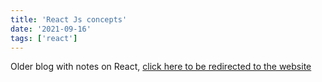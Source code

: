 ```yaml
---
title: 'React Js concepts'
date: '2021-09-16'
tags: ['react']
---
```


Older blog with notes on React, [click here to be redirected to the website](https://ananthnbhat2.gitbook.io/reactjs/)
